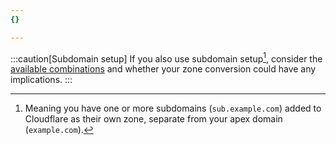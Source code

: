 ```yaml
---
{}

---
```


:::caution[Subdomain setup]
If you also use subdomain setup[^1], consider the [available combinations](/dns/zone-setups/subdomain-setup/setup/#available-setups) and whether your zone conversion could have any implications.
:::

[^1]: Meaning you have one or more subdomains (`sub.example.com`) added to Cloudflare as their own zone, separate from your apex domain (`example.com`).